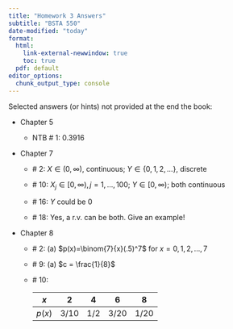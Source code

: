 ```yaml
---
title: "Homework 3 Answers"
subtitle: "BSTA 550"
date-modified: "today"
format: 
  html: 
    link-external-newwindow: true
    toc: true
  pdf: default 
editor_options: 
  chunk_output_type: console
---
```


Selected answers (or hints) not provided at the end the book:

-   Chapter 5

    -   NTB \# 1: 0.3916

-   Chapter 7

    -   \# 2: $X\in(0,\infty)$, continuous; $Y\in\{0,1,2,\ldots\}$, discrete

    -   \# 10: $X_j\in[0,\infty),j=1,\ldots,100$; $Y\in[0,\infty)$; both continuous

    -   \# 16: $Y$ could be 0

    -   \# 18: Yes, a r.v. can be both. Give an example!

-   Chapter 8

    -   \# 2: (a) $p(x)=\binom{7}{x}(.5)^7$ for $x=0,1,2,\ldots,7$

    -   \# 9: (a) $c = \frac{1}{8}$

    -   \# 10:

        ::: center
        |  $x$   |  2   |  4  |  6   |  8   |
        |:------:|:----:|:---:|:----:|:----:|
        | $p(x)$ | 3/10 | 1/2 | 3/20 | 1/20 |
        :::

